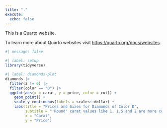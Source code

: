 ```yaml
---
title: "."
execute:
  echo: false
---
```


This is a Quarto website.

To learn more about Quarto websites visit <https://quarto.org/docs/websites>.
```r
#| message: false

#| label: setup
library(tidyverse)
```
```r
#| label: diamonds-plot
diamonds |> 
  filter(z != 0) |> 
  filter(color == "D") |> 
  ggplot(aes(x = carat, y = price, color = cut)) + 
    geom_point() +
    scale_y_continuous(labels = scales::dollar) +
    labs(title = "Prices and Sizes for Diamonds of Color D",
         subtitle = "'Round' carat values like 1, 1.5 and 2 are more common.",
         x = "Carat",
         y = "Price")
```

